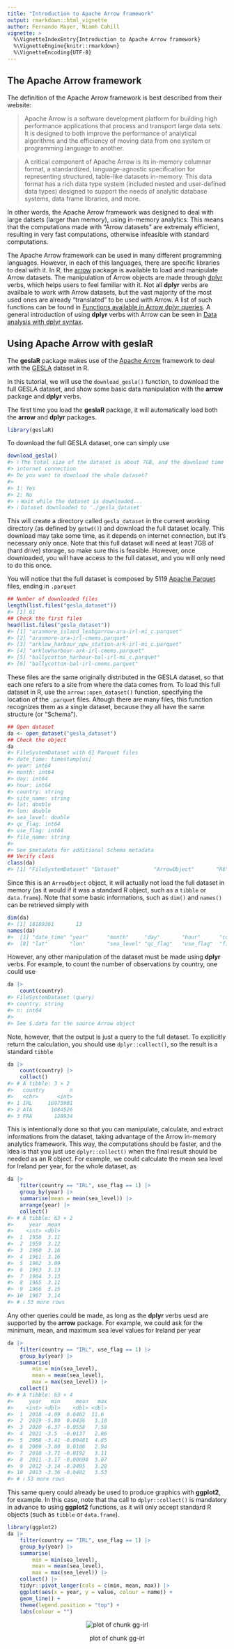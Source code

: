 ```yaml
---
title: "Introduction to Apache Arrow framework"
output: rmarkdown::html_vignette
author: Fernando Mayer, Niamh Cahill
vignette: >
  %\VignetteIndexEntry{Introduction to Apache Arrow framework}
  %\VignetteEngine{knitr::rmarkdown}
  %\VignetteEncoding{UTF-8}
---
```




## The Apache Arrow framework

The definition of the Apache Arrow framework is best described from
their website:

> Apache Arrow is a software development platform for building high
performance applications that process and transport large data sets. It
is designed to both improve the performance of analytical algorithms and
the efficiency of moving data from one system or programming language to
another.

> A critical component of Apache Arrow is its in-memory columnar format, a
standardized, language-agnostic specification for representing
structured, table-like datasets in-memory. This data format has a rich
data type system (included nested and user-defined data types) designed
to support the needs of analytic database systems, data frame libraries,
and more.

In other words, the Apache Arrow framework was designed to deal with
large datsets (larger than memory), using in-memory analytics. This
means that the computations made with "Arrow datasets" are extremaly
efficient, resulting in very fast computations, otherwise infeasible
with standard computations.

The Apache Arrow framework can be used in many different programming
languages. However, in each of this languages, there are specific
libraries to deal with it. In R, the [arrow][] package is available to
load and manipulate Arrow datasets. The manipulation of Arrow objects
are made through [dplyr][] verbs, which helps users to feel familiar
with it. Not all **dplyr** verbs are availbale to work with Arrow
datasets, but the vast majority of the most used ones are already
"translated" to be used with Arrow. A list of such functions can be
found in [Functions available in Arrow dplyr queries][]. A general
introduction of using **dplyr** verbs with Arrow can be seen in [Data
analysis with dplyr syntax][].

## Using Apache Arrow with geslaR

The **geslaR** package makes use of the [Apache Arrow][] framework to deal
with the [GESLA][] dataset in R.

In this tutorial, we will use the `download_gesla()` function, to
download the full GESLA dataset, and show some basic data manipulation
with the **arrow** package and **dplyr** verbs.

The first time you load the **geslaR** package, it will automatically
load both the **arrow** and **dplyr** packages.


```r
library(geslaR)
```

To download the full GESLA dataset, one can simply use




```r
download_gesla()
#> ℹ The total size of the dataset is about 7GB, and the download time will depend on your
#> internet connection
#> Do you want to download the whole dataset? 
#> 
#> 1: Yes
#> 2: No
#> ℹ Wait while the dataset is downloaded...
#> ℹ Dataset downloaded to './gesla_dataset'
```

This will create a directory called `gesla_dataset` in the current
working directory (as defined by `getwd()`) and download the full
dataset locally. This download may take some time, as it depends on
internet connection, but it's necessary only once. Note that this full
dataset will need at least 7GB of (hard drive) storage, so make sure
this is feasible. However, once downloaded, you will have access to the
full dataset, and you will only need to do this once.

You will notice that the full dataset is composed by 5119 [Apache
Parquet][] files, ending in `.parquet`


```r
## Number of downloaded files
length(list.files("gesla_dataset"))
#> [1] 61
## Check the first files
head(list.files("gesla_dataset"))
#> [1] "aranmore_island_leabgarrow-ara-irl-mi_c.parquet"
#> [2] "aranmore-ara-irl-cmems.parquet"                 
#> [3] "arklow_harbour_opw_station-ark-irl-mi_c.parquet"
#> [4] "arklowharbour-ark-irl-cmems.parquet"            
#> [5] "ballycotton_harbour-bal-irl-mi_c.parquet"       
#> [6] "ballycotton-bal-irl-cmems.parquet"
```

These files are the same originally distributed in the GESLA dataset, so
that each one refers to a site from where the data comes from. To load
this full dataset in R, use the `arrow::open_dataset()` function,
specifying the location of the `.parquet` files. Altough there are many
files, this function recognizes them as a single dataset, because they
all have the same structure (or "Schema").


```r
## Open dataset
da <- open_dataset("gesla_dataset")
## Check the object
da
#> FileSystemDataset with 61 Parquet files
#> date_time: timestamp[us]
#> year: int64
#> month: int64
#> day: int64
#> hour: int64
#> country: string
#> site_name: string
#> lat: double
#> lon: double
#> sea_level: double
#> qc_flag: int64
#> use_flag: int64
#> file_name: string
#> 
#> See $metadata for additional Schema metadata
## Verify class
class(da)
#> [1] "FileSystemDataset" "Dataset"           "ArrowObject"       "R6"
```

Since this is an `ArrowObject` object, it will actually not load
the full dataset in memory (as it would if it was a standard R object,
such as a `tibble` or `data.frame`). Note that some basic informations,
such as `dim()` and `names()` can be retrieved simply with


```r
dim(da)
#> [1] 18189361       13
names(da)
#>  [1] "date_time" "year"      "month"     "day"       "hour"      "country"   "site_name"
#>  [8] "lat"       "lon"       "sea_level" "qc_flag"   "use_flag"  "file_name"
```

However, any other manipulation of the dataset must be made using
**dplyr** verbs. For example, to count the number of observations by
country, one could use


```r
da |>
    count(country)
#> FileSystemDataset (query)
#> country: string
#> n: int64
#> 
#> See $.data for the source Arrow object
```

Note, however, that the output is just a query to the full dataset. To
explicitly return the calculation, you should use `dplyr::collect()`, so
the result is a standard `tibble`


```r
da |>
    count(country) |>
    collect()
#> # A tibble: 3 × 2
#>   country        n
#>   <chr>      <int>
#> 1 IRL     16975901
#> 2 ATA      1084526
#> 3 FRA       128934
```

This is intentionally done so that you can manipulate, calculate, and
extract informations from the dataset, taking advantage of the Arrow
in-memory analytics framework. This way, the computations should be
faster, and the idea is that you just use `dplyr::collect()` when the
final result should be needed as an R object. For example, we could
calculate the mean sea level for Ireland per year, for the whole
dataset, as


```r
da |>
    filter(country == "IRL", use_flag == 1) |>
    group_by(year) |>
    summarise(mean = mean(sea_level)) |>
    arrange(year) |>
    collect()
#> # A tibble: 63 × 2
#>     year  mean
#>    <int> <dbl>
#>  1  1958  3.11
#>  2  1959  3.12
#>  3  1960  3.16
#>  4  1961  3.16
#>  5  1962  3.09
#>  6  1963  3.13
#>  7  1964  3.13
#>  8  1965  3.11
#>  9  1966  3.15
#> 10  1967  3.14
#> # ℹ 53 more rows
```

Any other queries could be made, as long as the **dplyr** verbs uesd are
supported by the **arrow** package. For example, we could ask for the
minimum, mean, and maximum sea level values for Ireland per year


```r
da |>
    filter(country == "IRL", use_flag == 1) |>
    group_by(year) |>
    summarise(
        min = min(sea_level),
        mean = mean(sea_level),
        max = max(sea_level)) |>
    collect()
#> # A tibble: 63 × 4
#>     year   min     mean   max
#>    <int> <dbl>    <dbl> <dbl>
#>  1  2018 -4.09  0.0462  11.6 
#>  2  2019 -5.80  0.0436   3.18
#>  3  2020 -6.37 -0.0558   7.58
#>  4  2021 -3.5  -0.0137   2.86
#>  5  2008 -3.41 -0.00481  4.85
#>  6  2009 -3.00  0.0108   2.94
#>  7  2010 -3.71 -0.0192   3.11
#>  8  2011 -3.17 -0.00690  3.07
#>  9  2012 -3.14 -0.0495   3.28
#> 10  2013 -3.36 -0.0482   3.53
#> # ℹ 53 more rows
```

This same query could already be used to produce graphics with
**ggplot2**, for example. In this case, note that tha call to
`dplyr::collect()` is mandatory in advance to using **ggplot2**
functions, as it will only accept standard R objects (such as `tibble`
or `data.frame`).


```r
library(ggplot2)
da |>
    filter(country == "IRL", use_flag == 1) |>
    group_by(year) |>
    summarise(
        min = min(sea_level),
        mean = mean(sea_level),
        max = max(sea_level)) |>
    collect() |>
    tidyr::pivot_longer(cols = c(min, mean, max)) |>
    ggplot(aes(x = year, y = value, colour = name)) +
    geom_line() +
    theme(legend.position = "top") +
    labs(colour = "")
```

<div class="figure" style="text-align: center">
<img src="fig-gg-irl-1.png" alt="plot of chunk gg-irl"  />
<p class="caption">plot of chunk gg-irl</p>
</div>

[dplyr]: https://dplyr.tidyverse.org/index.html
[arrow]: https://arrow.apache.org/docs/r/index.html
[GESLA]: https://gesla787883612.wordpress.com
[Apache Arrow]: https://arrow.apache.org
[Apache Parquet]: https://parquet.apache.org
[Functions available in Arrow dplyr queries]: https://arrow.apache.org/docs/r/reference/acero.html
[Data analysis with dplyr syntax]: https://arrow.apache.org/docs/r/articles/data_wrangling.html
